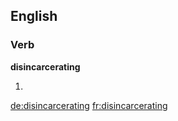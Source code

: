 ==English==

===Verb===
'''disincarcerating'''

# {{present participle of|[[disincarcerate]]}}

[[de:disincarcerating]]
[[fr:disincarcerating]]